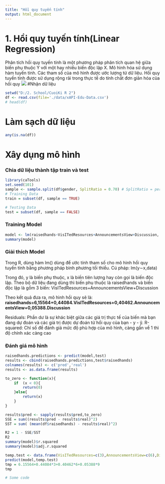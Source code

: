 ```yaml
---
title: "Hồi quy tuyến tính"
output: html_document
---
```

# 1. Hồi quy tuyến tính(Linear Regression)
Phân tích hồi quy tuyến tính là một phương pháp phân tích quan hệ giữa biến phụ thuộc Y với một hay nhiều biến độc lập X. Mô hình hóa sử dụng hàm tuyến tính. Các tham số của mô hình được ước lượng từ dữ liệu. Hồi quy tuyến tính được sử dụng rộng rãi trong thực tế do tính chất đơn giản hóa của hồi quy
![](https://ichi.pro/assets/images/max/724/1*DZAFS7dcfgNRwtwiGojqMg.png)
#Nhận dữ liệu
```r
setwd("D:/2. School/CuoiKi R 2")
df <- read.csv(file='./data/xAPI-Edu-Data.csv')
# head(df)
```
# Làm sạch dữ liệu
```r
any(is.na(df))
```

# Xây dụng mô hình
### Chia dữ liệu thành tập train và test
```r
library(caTools)
set.seed(101) 
sample <- sample.split(df$gender, SplitRatio = 0.70) # SplitRatio = percent of sample==TRUE
# Training Data
train = subset(df, sample == TRUE)

# Testing Data
test = subset(df, sample == FALSE)
```
### Training Model
```r
model <- lm(raisedhands~VisITedResources+AnnouncementsView+Discussion, data=train)
summary(model)
```
### Giải thích Model
Trong R, dùng hàm lm() dùng để ước tính tham số cho mô hình hồi quy tuyến tính bằng phương pháp bình phương tối thiểu. Cú pháp: lm(y∼x,data)

Trong đó, y là biến phụ thuộc, x là biến tiên lượng hay còn gọi là biến độc lập. Theo bộ dữ liệu đang dùng thì biến phụ thuộc là raisedhands và biến độc lập là gồm 3 biến: VisITedResources+AnnouncementsView+Discussion

Theo kết quả đưa ra, mô hình hồi quy sẽ là: **raisedhands=6,15564+0,44084.VisITedResources+0,40462.AnnouncementsView+0,05388.Discussion**

Residuals: Phần dư là sự khác biệt giữa các giá trị thực tế của biến mà bạn đang dự đoán và các giá trị được dự đoán từ hồi quy của bạn - y - ŷ.
R-squared: Chỉ số để đánh giá mức độ phù hợp của mô hình, càng gần về 1 thì độ chính xác càng cao

### Đánh giá mô hình
```r
raisedhands.predictions <- predict(model,test)
results <- cbind(raisedhands.predictions,test$raisedhands) 
colnames(results) <- c('pred','real')
results <- as.data.frame(results)

to_zero <- function(x){
    if  (x < 0){
        return(0)
    }else{
        return(x)
    }
}

results$pred <- sapply(results$pred,to_zero)
SSE = sum((results$pred - results$real)^2)
SST = sum( (mean(df$raisedhands) - results$real)^2)

R2 = 1 - SSE/SST
R2
summary(model)$r.squared
summary(model)$adj.r.squared

temp.test <- data.frame(VisITedResources=c(3),AnnouncementsView=c(6),Discussion=c(9))
predict(model,temp.test)
tmp = 6.15564+0.44084*3+0.40462*6+0.05388*9
tmp
```









```r
# Some code
```
